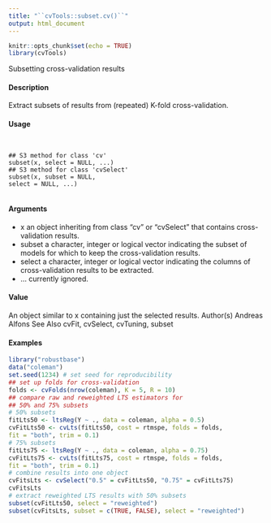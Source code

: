 ---
title: "``cvTools::subset.cv()``"
output: html_document
---

```{r setup, include=FALSE}
knitr::opts_chunk$set(echo = TRUE)
library(cvTools)
```

Subsetting cross-validation results

#### Description 

Extract subsets of results from (repeated) K-fold cross-validation.

#### Usage 
<pre><code>

## S3 method for class 'cv'
subset(x, select = NULL, ...)
## S3 method for class 'cvSelect'
subset(x, subset = NULL,
select = NULL, ...)

</code></pre>
#### Arguments 

* x an object inheriting from class "cv" or "cvSelect" that contains cross-validation results.
* subset a character, integer or logical vector indicating the subset of models for which to keep the cross-validation results.
* select a character, integer or logical vector indicating the columns of cross-validation results to be extracted.
* ... currently ignored.

#### Value
An object similar to x containing just the selected results.
Author(s)
Andreas Alfons
See Also
cvFit, cvSelect, cvTuning, subset

#### Examples 
```{r}

library("robustbase")
data("coleman")
set.seed(1234) # set seed for reproducibility
## set up folds for cross-validation
folds <- cvFolds(nrow(coleman), K = 5, R = 10)
## compare raw and reweighted LTS estimators for
## 50% and 75% subsets
# 50% subsets
fitLts50 <- ltsReg(Y ~ ., data = coleman, alpha = 0.5)
cvFitLts50 <- cvLts(fitLts50, cost = rtmspe, folds = folds,
fit = "both", trim = 0.1)
# 75% subsets
fitLts75 <- ltsReg(Y ~ ., data = coleman, alpha = 0.75)
cvFitLts75 <- cvLts(fitLts75, cost = rtmspe, folds = folds,
fit = "both", trim = 0.1)
# combine results into one object
cvFitsLts <- cvSelect("0.5" = cvFitLts50, "0.75" = cvFitLts75)
cvFitsLts
# extract reweighted LTS results with 50% subsets
subset(cvFitLts50, select = "reweighted")
subset(cvFitsLts, subset = c(TRUE, FALSE), select = "reweighted")
```
